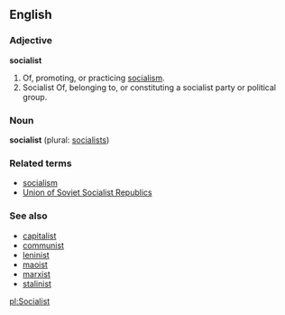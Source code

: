 ==English==
===Adjective===
'''socialist'''

#Of, promoting, or practicing [[socialism]]. 
#Socialist Of, belonging to, or constituting a socialist party or political group.

===Noun===
'''socialist''' (plural: [[socialists]])
{{substub}}

===Related terms===
*[[socialism]]
*[[Union of Soviet Socialist Republics]]

===See also===
*[[capitalist]]
*[[communist]]
*[[leninist]]
*[[maoist]]
*[[marxist]]
*[[stalinist]]

[[pl:Socialist]]